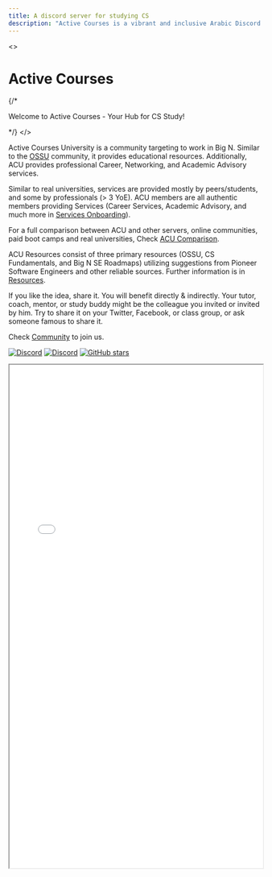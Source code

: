 ```yaml
---
title: A discord server for studying CS
description: "Active Courses is a vibrant and inclusive Arabic Discord server dedicated to fostering a thriving community for CS enthusiasts mainly in the Egyptian region. Whether you're a beginner or an expert, we've got something valuable to offer to everyone. Join us to dive into the exciting world of Computer Science, study together, share knowledge, and engage in meaningful discussions with like-minded individuals."
---
```


<>
    <h1 className="text-4xl tracking-tighter text-center font-extrabold md:text-5xl mt-8 pb-6">
        Active Courses
    </h1>
    {/* <p className="text-center text-lg mb-2 text-gray-600 md:!text-2xl">
        Welcome to Active Courses - Your Hub for CS Study!
    </p> */}
</>

Active Courses University is a community targeting to work in Big N. Similar to the [OSSU](https://github.com/ossu/computer-science) community, it provides educational resources. Additionally, ACU provides professional Career, Networking, and Academic Advisory services.

Similar to real universities, services are provided mostly by peers/students, and some by professionals (> 3 YoE). ACU members are all authentic members providing Services (Career Services, Academic Advisory, and much more in [Services Onboarding](/services/community/general)).

For a full comparison between ACU and other servers, online communities, paid boot camps and real universities, Check [ACU Comparison](/about-us/acu-comparison).

ACU Resources consist of three primary resources (OSSU, CS Fundamentals, and Big N SE Roadmaps) utilizing suggestions from Pioneer Software Engineers and other reliable sources. Further information is in [Resources](/resources/general/essential).

If you like the idea, share it. You will benefit directly & indirectly. Your tutor, coach, mentor, or study buddy might be the colleague you invited or invited by him. Try to share it on your Twitter, Facebook, or class group, or ask someone famous to share it.

Check [Community](/services/community/general) to join us.

[![Discord](https://img.shields.io/discord/950993900720492574.svg?style=for-the-badge&label=&logo=discord&logoColor=ffffff&color=7389D8&labelColor=6A7EC2)](https://discord.gg/pevXXrzzKt)
[![Discord](https://img.shields.io/discord/1026170883997438112.svg?style=for-the-badge&label=&logo=discord&logoColor=ffffff&color=7389D8&labelColor=6A7EC2)](https://discord.gg/WEemGPXfnA)
[![GitHub stars](https://img.shields.io/github/stars/alikehel/activecourses?style=for-the-badge&label=&logo=github&logoColor=ffffff&color=121212&labelColor=212121)](https://github.com/alikehel/activecourses)

<iframe
    width="100%"
    height="1000px"
    src="/html/mindmap.html"
    allowFullScreen="true"
    id="acu-mindmap"
></iframe>
